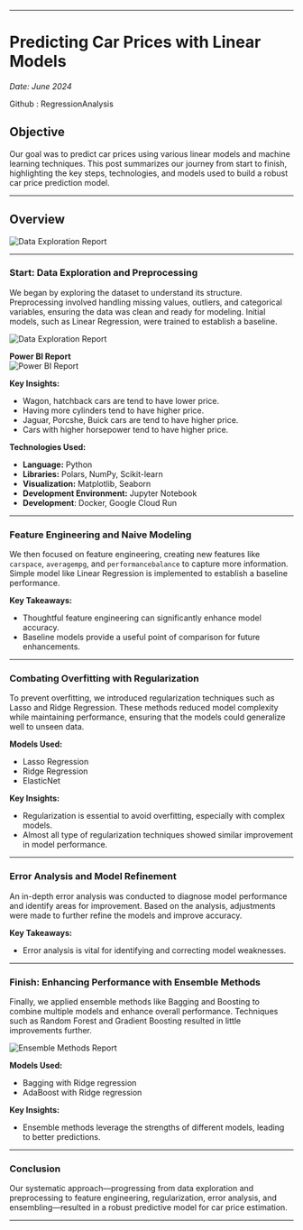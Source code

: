 
---

# Predicting Car Prices with Linear Models

*Date: June 2024*

Github : <Link href='https://github.com/Ravikumarchavva/ML_Playground/tree/main/week1_regressionAnalysis' target="_blank"> RegressionAnalysis</Link>
## Objective

Our goal was to predict car prices using various linear models and machine learning techniques. This post summarizes our journey from start to finish, highlighting the key steps, technologies, and models used to build a robust car price prediction model.

---

## Overview
![Data Exploration Report](/projects/carPrice/carOverview.JPG)

---

### Start: Data Exploration and Preprocessing

We began by exploring the dataset to understand its structure. Preprocessing involved handling missing values, outliers, and categorical variables, ensuring the data was clean and ready for modeling. Initial models, such as Linear Regression, were trained to establish a baseline.

![Data Exploration Report](/projects/carPrice/Day1-report.jpg)

**Power BI Report**  
![Power BI Report](/projects/carPrice/carpriceReport_page-0001.jpg)

**Key Insights:**
- Wagon, hatchback cars are tend to have lower price.
- Having more cylinders tend to have higher price.
- Jaguar, Porcshe, Buick cars are tend to have higher price.
- Cars with higher horsepower tend to have higher price.

**Technologies Used:**
- **Language:** Python
- **Libraries:** Polars, NumPy, Scikit-learn
- **Visualization:** Matplotlib, Seaborn
- **Development Environment:** Jupyter Notebook
- **Development**: Docker, Google Cloud Run

---

### Feature Engineering and Naive Modeling

We then focused on feature engineering, creating new features like `carspace`, `averagempg`, and `performancebalance` to capture more information. Simple model like Linear Regression is implemented to establish a baseline performance.


**Key Takeaways:**
- Thoughtful feature engineering can significantly enhance model accuracy.
- Baseline models provide a useful point of comparison for future enhancements.

---

### Combating Overfitting with Regularization

To prevent overfitting, we introduced regularization techniques such as Lasso and Ridge Regression. These methods reduced model complexity while maintaining performance, ensuring that the models could generalize well to unseen data.

**Models Used:**
- Lasso Regression
- Ridge Regression
- ElasticNet

**Key Insights:**
- Regularization is essential to avoid overfitting, especially with complex models.
- Almost all type of regularization techniques showed similar improvement in model performance.

---

### Error Analysis and Model Refinement

An in-depth error analysis was conducted to diagnose model performance and identify areas for improvement. Based on the analysis, adjustments were made to further refine the models and improve accuracy.

**Key Takeaways:**
- Error analysis is vital for identifying and correcting model weaknesses.

---

### Finish: Enhancing Performance with Ensemble Methods

Finally, we applied ensemble methods like Bagging and Boosting to combine multiple models and enhance overall performance. Techniques such as Random Forest and Gradient Boosting resulted in little improvements further.

![Ensemble Methods Report](/projects/carPrice/Day6-ensembling-Report.jpg)

**Models Used:**
- Bagging with Ridge regression
- AdaBoost with Ridge regression

**Key Insights:**
- Ensemble methods leverage the strengths of different models, leading to better predictions.

---

### Conclusion

Our systematic approach—progressing from data exploration and preprocessing to feature engineering, regularization, error analysis, and ensembling—resulted in a robust predictive model for car price estimation.


---
